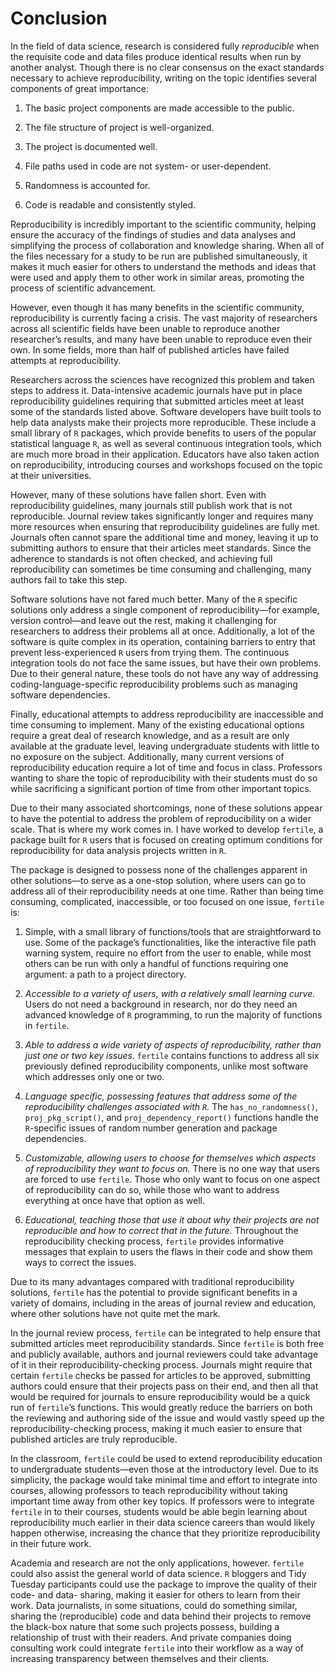 # Conclusion {-}

In the field of data science, research is considered fully *reproducible* when the requisite code and data files produce identical results when run by another analyst. Though there is no clear consensus on the exact standards necessary to achieve reproducibility, writing on the topic identifies several components of great importance:

1. The basic project components are made accessible to the public.

2. The file structure of project is well-organized.

3. The project is documented well.

4. File paths used in code are not system- or user-dependent.

5. Randomness is accounted for.

6. Code is readable and consistently styled.

Reproducibility is incredibly important to the scientific community, helping ensure the accuracy of the findings of studies and data analyses and simplifying the process of collaboration and knowledge sharing. When all of the files necessary for a study to be run are published simultaneously, it makes it much easier for others to understand the methods and ideas that were used and apply them to other work in similar areas, promoting the process of scientific advancement. 

However, even though it has many benefits in the scientific community, reproducibility is currently facing a crisis. The vast majority of researchers across all scientific fields have been unable to reproduce another researcher's results, and many have been unable to reproduce even their own. In some fields, more than half of published articles have failed attempts at reproducibility.

Researchers across the sciences have recognized this problem and taken steps to address it.
Data-intensive academic journals have put in place reproducibility guidelines requiring that submitted articles meet at least some of the standards listed above. Software developers have built tools to help data analysts make their projects more reproducible. These include a small library of `R` packages, which provide benefits to users of the popular statistical language `R`, as well as several continuous integration tools, which are much more broad in their application. Educators have also taken action on reproducibility, introducing courses and workshops focused on the topic at their universities. 

However, many of these solutions have fallen short. Even with reproducibility guidelines, many journals still publish work that is not reproducible. Journal review takes significantly longer and requires many more resources when ensuring that reproducibility guidelines are fully met. Journals often cannot spare the additional time and money, leaving it up to submitting authors to ensure that their articles meet standards. Since the adherence to standards is not often checked, and achieving full reproducibility can sometimes be time consuming and challenging, many authors fail to take this step. 

Software solutions have not fared much better. Many of the `R` specific solutions only address a single component of reproducibility---for example, version control---and leave out the rest, making it challenging for researchers to address their problems all at once. Additionally, a lot of the software is quite complex in its operation, containing barriers to entry that prevent less-experienced `R` users from trying them. The continuous integration tools do not face the same issues, but have their own problems. Due to their general nature, these tools do not have any way of addressing coding-language-specific reproducibility problems such as managing software dependencies.

Finally, educational attempts to address reproducibility are inaccessible and time consuming to implement. Many of the existing educational options require a great deal of research knowledge, and as a result are only available at the graduate level, leaving undergraduate students with little to no exposure on the subject. Additionally, many current versions of reproducibility education require a lot of time and focus in class. Professors wanting to share the topic of reproducibility with their students must do so while sacrificing a significant portion of time from other important topics. 

Due to their many associated shortcomings, none of these solutions appear to have the potential to address the problem of reproducibility on a wider scale. That is where my work comes in. I have worked to develop `fertile`, a package built for `R` users that is focused on creating optimum conditions for reproducibility for data analysis projects written in `R`.

The package is designed to possess none of the challenges apparent in other solutions---to serve as a one-stop solution, where users can go to address all of their reproducibility needs at one time. Rather than being time consuming, complicated, inaccessible, or too focused on one issue, `fertile` is:

1) Simple, with a small library of functions/tools that are straightforward to use. Some of the package's functionalities, like the interactive file path warning system, require no effort from the user to enable, while most others can be run with only a handful of functions requiring one argument: a path to a project directory.

2) *Accessible to a variety of users, with a relatively small learning curve.* Users do not need a background in research, nor do they need an advanced knowledge of `R` programming, to run the majority of functions in `fertile`.

3) *Able to address a wide variety of aspects of reproducibility, rather than just one or two key issues.* `fertile` contains functions to address all six previously defined reproducibility components, unlike most software which addresses only one or two.

4) *Language specific, possessing features that address some of the reproducibility challenges associated with `R`.* The `has_no_randomness()`, `proj_pkg_script()`, and `proj_dependency_report()` functions handle the `R`-specific issues of random number generation and package dependencies.

5) *Customizable, allowing users to choose for themselves which aspects of reproducibility they want to focus on.* There is no one way that users are forced to use `fertile`. Those who only want to focus on one aspect of reproducibility can do so, while those who want to address everything at once have that option as well. 

6) *Educational, teaching those that use it about why their projects are not reproducible and how to correct that in the future.* Throughout the reproducibility checking process, `fertile` provides informative messages that explain to users the flaws in their code and show them ways to correct the issues.

Due to its many advantages compared with traditional reproducibility solutions, `fertile` has the potential to provide significant benefits in a variety of domains, including in the areas of journal review and education, where other solutions have not quite met the mark.

In the journal review process, `fertile` can be integrated to help ensure that submitted articles meet reproducibility standards. Since `fertile` is both free and publicly available, authors and journal reviewers could take advantage of it in their reproducibility-checking process. Journals might require that certain `fertile` checks be passed for articles to be approved, submitting authors could ensure that their projects pass on their end, and then all that would be required for journals to ensure reproducibility would be a quick run of `fertile`'s functions. This would greatly reduce the barriers on both the reviewing and authoring side of the issue and would vastly speed up the reproducibility-checking process, making it much easier to ensure that published articles are truly reproducible.

In the classroom, `fertile` could be used to extend reproducibility education to undergraduate students---even those at the introductory level. Due to its simplicity, the package would take minimal time and effort to integrate into courses, allowing professors to teach reproducibility without taking important time away from other key topics. If professors were to integrate `fertile` in to their courses, students would be able begin learning about reproducibility much earlier in their data science careers than would likely happen otherwise, increasing the chance that they prioritize reproducibility in their future work.

Academia and research are not the only applications, however. `fertile` could also assist the general world of data science. `R` bloggers and Tidy Tuesday participants could use the package to improve the quality of their code- and data- sharing, making it easier for others to learn from their work. Data journalists, in some situations, could do something similar, sharing the (reproducible) code and data behind their projects to remove the black-box nature that some such projects possess, building a relationship of trust with their readers. And private companies doing consulting work could integrate `fertile` into their workflow as a way of increasing transparency between themselves and their clients. 